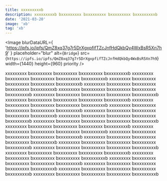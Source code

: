 ```yaml
---
title: xxxxxxxxxb
description: xxxxxxxxxb bxxxxxxxxx bxxxxxxxxx bxxxxxxxxx bxxxxxxxxxb
date: '2021-03-20'
image: 'xb'
tag: 'xb'
---
```


<Image
  blurDataURL={
    'https://ipfs.io/ipfs/QmZ8xq37g7r5DrXgxpfifTZcJnfHdQkbQy4WxBsR5Xn7h9'
  }
  placeholder="blur"
  alt={`Bridge`}
  src={`https://ipfs.io/ipfs/QmZ8xq37g7r5DrXgxpfifTZcJnfHdQkbQy4WxBsR5Xn7h9`}
  width={1440}
  height={960}
  priority
/>

xxxxxxxxx bxxxxxxxxx bxxxxxxxxx bxxxxxxxxx bxxxxxxxxxb xxxxxxxxx bxxxxxxxxx bxxxxxxxxx bxxxxxxxxx bxxxxxxxxxb xxxxxxxxx bxxxxxxxxx bxxxxxxxxx bxxxxxxxxx bxxxxxxxxxb xxxxxxxxx bxxxxxxxxx bxxxxxxxxx bxxxxxxxxx bxxxxxxxxxb xxxxxxxxx bxxxxxxxxx bxxxxxxxxx bxxxxxxxxx bxxxxxxxxxb xxxxxxxxx bxxxxxxxxx bxxxxxxxxx bxxxxxxxxx bxxxxxxxxxb xxxxxxxxx bxxxxxxxxx bxxxxxxxxx bxxxxxxxxx bxxxxxxxxxb xxxxxxxxx bxxxxxxxxx bxxxxxxxxx bxxxxxxxxx bxxxxxxxxxb 
xxxxxxxxx bxxxxxxxxx bxxxxxxxxx bxxxxxxxxx bxxxxxxxxxb xxxxxxxxx bxxxxxxxxx bxxxxxxxxx bxxxxxxxxx bxxxxxxxxxb xxxxxxxxx bxxxxxxxxx bxxxxxxxxx bxxxxxxxxx bxxxxxxxxxb xxxxxxxxx bxxxxxxxxx bxxxxxxxxx bxxxxxxxxx bxxxxxxxxxb xxxxxxxxx bxxxxxxxxx bxxxxxxxxx bxxxxxxxxx bxxxxxxxxxb xxxxxxxxx bxxxxxxxxx bxxxxxxxxx bxxxxxxxxx bxxxxxxxxxb xxxxxxxxx bxxxxxxxxx bxxxxxxxxx bxxxxxxxxx bxxxxxxxxxb xxxxxxxxx bxxxxxxxxx bxxxxxxxxx bxxxxxxxxx bxxxxxxxxxb 
xxxxxxxxx bxxxxxxxxx bxxxxxxxxx bxxxxxxxxx bxxxxxxxxxb xxxxxxxxx bxxxxxxxxx bxxxxxxxxx bxxxxxxxxx bxxxxxxxxxb xxxxxxxxx bxxxxxxxxx bxxxxxxxxx bxxxxxxxxx bxxxxxxxxxb xxxxxxxxx bxxxxxxxxx bxxxxxxxxx bxxxxxxxxx bxxxxxxxxxb xxxxxxxxx bxxxxxxxxx bxxxxxxxxx bxxxxxxxxx bxxxxxxxxxb xxxxxxxxx bxxxxxxxxx bxxxxxxxxx bxxxxxxxxx bxxxxxxxxxb xxxxxxxxx bxxxxxxxxx bxxxxxxxxx bxxxxxxxxx bxxxxxxxxxb xxxxxxxxx bxxxxxxxxx bxxxxxxxxx bxxxxxxxxx bxxxxxxxxxb 